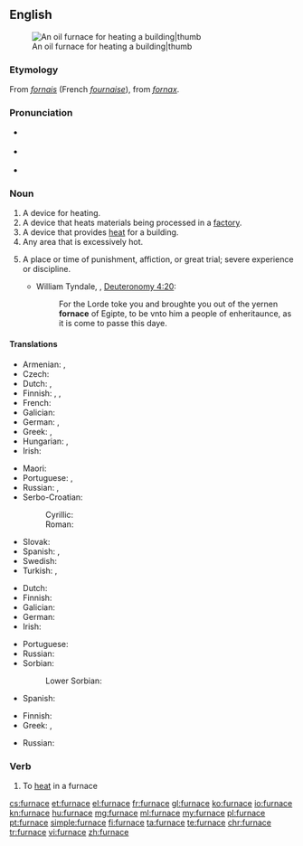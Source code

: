 ==English==
[[Image:Home_oil_furnace.jpg|An oil furnace for heating a building|thumb]]

===Etymology===
From {{etyl|fro|en}} ''[[fornais]]'' (French ''[[fournaise]]''), from {{etyl|la|en}} ''[[fornax]]''.

===Pronunciation===
* {{a|GenAm}} {{IPA|/ˈfɝnɪs/}}
* {{a|RP}} {{IPA|/ˈfɜːnɪs/}}
* {{audio|en-us-furnace.ogg|Audio (US)}}

===Noun===
{{en-noun}}

# A device for heating.
# A device that heats materials being processed in a [[factory]].
# A device that provides [[heat]] for a building.
# Any area that is excessively hot.
# {{context|figurative|lang=en}} A place or time of punishment, affiction, or great trial; severe experience or discipline.
#* {{circa|1530}} William Tyndale, {{w|Tyndale Bible}}, [[s:Bible (Tyndale)/Deuteronomy#Chapter 4|Deuteronomy 4:20]]:
#*: For the Lorde toke you and broughte you out of the yernen '''fornace''' of Egipte, to be vnto him a people of enheritaunce, as it is come to passe this daye.

====Translations====
{{trans-see|device for heating: [[oven]]}}

{{trans-top|device for heating in a factory, melting metals, etc}}
* Armenian: {{t|hy|հնոց|tr=hnoc’}}, {{t|hy|քուրա|tr=k’ura}}
* Czech: {{t+|cs|pec|f}}
* Dutch: {{t+|nl|oven|m}}, {{t+|nl|ketel|m}}
* Finnish: {{t|fi|sulatusuuni}}, {{t+|fi|ahjo}}, {{t+|fi|uuni}}
* French: {{t+|fr|four|m}}
* Galician: {{t+|gl|forno|m}}
* German: {{t+|de|Ofen|m}}, {{t+|de|Hochofen|m}}
* Greek: {{t+|el|καμίνι|n|sc=Grek}}, {{t+|el|φούρνος|m|sc=Grek}}
* Hungarian: {{t+|hu|kemence}}, {{t+|hu|kohó}}
* Irish: {{t|ga|foirnéis|f}}
{{trans-mid}}
* Maori: {{t|mi|tahunga}}
* Portuguese: {{t+|pt|forno|m}}, {{t+|pt|fornalha|f}}
* Russian: {{t+|ru|печь|f|tr=pečʹ|sc=Cyrl}}, {{t+|ru|горн|m|tr=gorn|sc=Cyrl}}
* Serbo-Croatian:
*: Cyrillic: {{t|sh|пећ|f}}
*: Roman: {{t|sh|peć|f}}
* Slovak: {{t|sk|vyhňa|f}}
* Spanish: {{t+|es|horno|m}}, {{t+|es|caldera|f}}
* Swedish: {{t+|sv|masugn|c}}
* Turkish: {{t+|tr|fırın}}, {{t+|tr|yüksek fırın}}
{{trans-bottom}}

{{trans-top|device for heating a building}}
* Dutch: {{t+|nl|ketel|m}}
* Finnish: {{t+|fi|uuni}}
* Galician: {{t+|gl|calefacción|f}}
* German: {{t+|de|Ofen|m}}
* Irish: {{t|ga|foirnéis|f}}
{{trans-mid}}
* Portuguese: {{t+|pt|fornalha|f}}
* Russian: {{t+|ru|печь|f|tr=pečʹ|sc=Cyrl}}
* Sorbian:
*: Lower Sorbian: {{t|dsb|kamjeny|p}}
* Spanish: {{t+|es|calefacción|f}}
{{trans-bottom}}

{{trans-top|hot area}}
* Finnish: {{t+|fi|pätsi}}
* Greek: {{t+|el|καμίνι|n}}, {{t+|el|φούρνος|m}}
{{trans-mid}}
* Russian: {{t+|ru|топка|f|tr=tópka}}
{{trans-bottom}}

===Verb===
{{en-verb|furnac|ed}}

# To [[heat]] in a furnace

[[cs:furnace]]
[[et:furnace]]
[[el:furnace]]
[[fr:furnace]]
[[gl:furnace]]
[[ko:furnace]]
[[io:furnace]]
[[kn:furnace]]
[[hu:furnace]]
[[mg:furnace]]
[[ml:furnace]]
[[my:furnace]]
[[pl:furnace]]
[[pt:furnace]]
[[simple:furnace]]
[[fi:furnace]]
[[ta:furnace]]
[[te:furnace]]
[[chr:furnace]]
[[tr:furnace]]
[[vi:furnace]]
[[zh:furnace]]